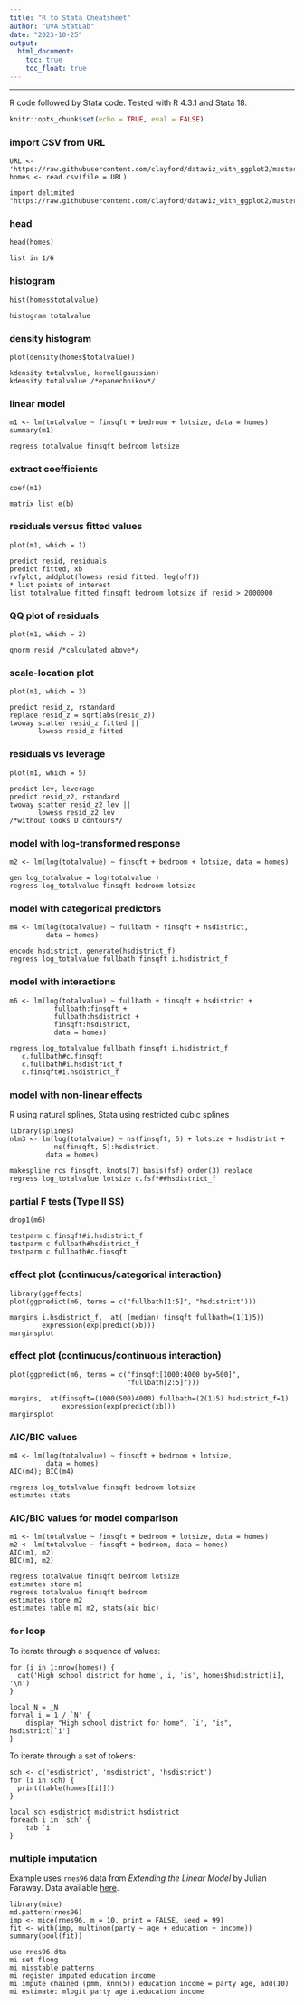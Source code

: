 ```yaml
---
title: "R to Stata Cheatsheet"
author: "UVA StatLab"
date: "2023-10-25"
output:
  html_document:
    toc: true
    toc_float: true
---
```


------

R code followed by Stata code. Tested with R 4.3.1 and Stata 18.

```r
knitr::opts_chunk$set(echo = TRUE, eval = FALSE)
```

### import CSV from URL

```
URL <- 'https://raw.githubusercontent.com/clayford/dataviz_with_ggplot2/master/alb_homes.csv'
homes <- read.csv(file = URL)
```
```
import delimited "https://raw.githubusercontent.com/clayford/dataviz_with_ggplot2/master/alb_homes.csv"
```

### head

```
head(homes)
```
```
list in 1/6
```

### histogram

```
hist(homes$totalvalue)
```
```
histogram totalvalue
```


### density histogram

```
plot(density(homes$totalvalue))
```
```
kdensity totalvalue, kernel(gaussian)
kdensity totalvalue /*epanechnikov*/
```

### linear model

```
m1 <- lm(totalvalue ~ finsqft + bedroom + lotsize, data = homes)
summary(m1)
```
```
regress totalvalue finsqft bedroom lotsize
```

### extract coefficients

```
coef(m1)
```
```
matrix list e(b)
```

### residuals versus fitted values

```
plot(m1, which = 1)
```
```
predict resid, residuals
predict fitted, xb
rvfplot, addplot(lowess resid fitted, leg(off))
* list points of interest
list totalvalue fitted finsqft bedroom lotsize if resid > 2000000
```

### QQ plot of residuals

```
plot(m1, which = 2)
```
```
qnorm resid /*calculated above*/
```

### scale-location plot

```
plot(m1, which = 3)
```
```
predict resid_z, rstandard
replace resid_z = sqrt(abs(resid_z))
twoway scatter resid_z fitted || 
       lowess resid_z fitted 
```

### residuals vs leverage

```
plot(m1, which = 5)
```
```
predict lev, leverage
predict resid_z2, rstandard
twoway scatter resid_z2 lev || 
       lowess resid_z2 lev
/*without Cooks D contours*/
```

### model with log-transformed response

```
m2 <- lm(log(totalvalue) ~ finsqft + bedroom + lotsize, data = homes)
```
```
gen log_totalvalue = log(totalvalue )
regress log_totalvalue finsqft bedroom lotsize
```

### model with categorical predictors

```
m4 <- lm(log(totalvalue) ~ fullbath + finsqft + hsdistrict, 
         data = homes)
```
```
encode hsdistrict, generate(hsdistrict_f)
regress log_totalvalue fullbath finsqft i.hsdistrict_f
```

### model with interactions

```
m6 <- lm(log(totalvalue) ~ fullbath + finsqft + hsdistrict + 
           fullbath:finsqft + 
           fullbath:hsdistrict + 
           finsqft:hsdistrict, 
           data = homes)
```
```
regress log_totalvalue fullbath finsqft i.hsdistrict_f  
   c.fullbath#c.finsqft 
   c.fullbath#i.hsdistrict_f 
   c.finsqft#i.hsdistrict_f
```

### model with non-linear effects
R using natural splines, Stata using restricted cubic splines

```
library(splines)
nlm3 <- lm(log(totalvalue) ~ ns(finsqft, 5) + lotsize + hsdistrict +
           ns(finsqft, 5):hsdistrict, 
         data = homes)
```
```
makespline rcs finsqft, knots(7) basis(fsf) order(3) replace
regress log_totalvalue lotsize c.fsf*##hsdistrict_f
```

### partial F tests (Type II SS)

```
drop1(m6)
```
```
testparm c.finsqft#i.hsdistrict_f 
testparm c.fullbath#hsdistrict_f
testparm c.fullbath#c.finsqft
```

### effect plot (continuous/categorical interaction)

```
library(ggeffects)
plot(ggpredict(m6, terms = c("fullbath[1:5]", "hsdistrict")))
```
```
margins i.hsdistrict_f,  at( (median) finsqft fullbath=(1(1)5)) 
        expression(exp(predict(xb)))
marginsplot
```

### effect plot (continuous/continuous interaction)

```
plot(ggpredict(m6, terms = c("finsqft[1000:4000 by=500]", 
                             "fullbath[2:5]")))
```
```
margins,  at(finsqft=(1000(500)4000) fullbath=(2(1)5) hsdistrict_f=1)
             expression(exp(predict(xb)))
marginsplot
```

### AIC/BIC values 

```
m4 <- lm(log(totalvalue) ~ finsqft + bedroom + lotsize, 
         data = homes)
AIC(m4); BIC(m4)

regress log_totalvalue finsqft bedroom lotsize
estimates stats
```

### AIC/BIC values for model comparison

```
m1 <- lm(totalvalue ~ finsqft + bedroom + lotsize, data = homes)
m2 <- lm(totalvalue ~ finsqft + bedroom, data = homes)
AIC(m1, m2)
BIC(m1, m2)
```
```
regress totalvalue finsqft bedroom lotsize
estimates store m1
regress totalvalue finsqft bedroom
estimates store m2
estimates table m1 m2, stats(aic bic)
```

### `for` loop

To iterate through a sequence of values:

```
for (i in 1:nrow(homes)) {
  cat('High school district for home', i, 'is', homes$hsdistrict[i], '\n')
}
```
```
local N = _N
forval i = 1 / `N' {
	display "High school district for home", `i', "is", hsdistrict[`i']
}
```

To iterate through a set of tokens:

```
sch <- c('esdistrict', 'msdistrict', 'hsdistrict')
for (i in sch) {
  print(table(homes[[i]]))
}
```
```
local sch esdistrict msdistrict hsdistrict
foreach i in `sch' {
	tab `i'
}
```

### multiple imputation

Example uses `rnes96` data from _Extending the Linear Model_ by Julian Faraway. Data available [here](https://gist.github.com/clayford/367f5c88a6185ad8f36f866f3f6d6d72).

```
library(mice)
md.pattern(rnes96)
imp <- mice(rnes96, m = 10, print = FALSE, seed = 99)
fit <- with(imp, multinom(party ~ age + education + income))
summary(pool(fit))
```
```
use rnes96.dta
mi set flong
mi misstable patterns
mi register imputed education income
mi impute chained (pmm, knn(5)) education income = party age, add(10)
mi estimate: mlogit party age i.education income
```